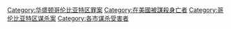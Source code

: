 [[Category:华盛顿哥伦比亚特区罪案|Category:华盛顿哥伦比亚特区罪案]]
[[Category:在美國被謀殺身亡者|Category:在美國被謀殺身亡者]]
[[Category:哥伦比亚特区谋杀案|Category:哥伦比亚特区谋杀案]]
[[Category:各市谋杀受害者|Category:各市谋杀受害者]]